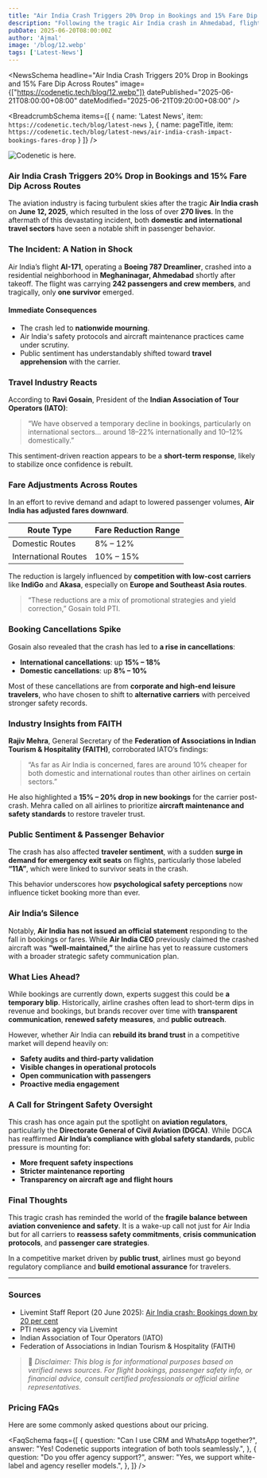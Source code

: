 ```yaml
---
title: "Air India Crash Triggers 20% Drop in Bookings and 15% Fare Dip Across Routes"
description: "Following the tragic Air India crash in Ahmedabad, flight bookings have dropped by up to 20% and fares by 15% across both domestic and international routes. Industry experts weigh in on the impact and forecast ahead."
pubDate: 2025-06-20T08:00:00Z
author: 'Ajmal'
image: '/blog/12.webp'
tags: ['Latest-News']
---
```




<NewsSchema
  headline="Air India Crash Triggers 20% Drop in Bookings and 15% Fare Dip Across Routes"
  image={["https://codenetic.tech/blog/12.webp"]}
  datePublished="2025-06-21T08:00:00+08:00"
  dateModified="2025-06-21T09:20:00+08:00"
/>

<BreadcrumbSchema
  items={[
    { name: 'Latest News', item: `https://codenetic.tech/blog/latest-news` },
    { name: pageTitle, item: `https://codenetic.tech/blog/latest-news/air-india-crash-impact-bookings-fares-drop` }
  ]}
/>

![Codenetic is here.](/blog/12.webp)


### Air India Crash Triggers 20% Drop in Bookings and 15% Fare Dip Across Routes

The aviation industry is facing turbulent skies after the tragic **Air India crash** on **June 12, 2025**, which resulted in the loss of over **270 lives**. In the aftermath of this devastating incident, both **domestic and international travel sectors** have seen a notable shift in passenger behavior.

### The Incident: A Nation in Shock

Air India’s flight **AI-171**, operating a **Boeing 787 Dreamliner**, crashed into a residential neighborhood in **Meghaninagar, Ahmedabad** shortly after takeoff. The flight was carrying **242 passengers and crew members**, and tragically, only **one survivor** emerged.

#### Immediate Consequences

- The crash led to **nationwide mourning**.
- Air India's safety protocols and aircraft maintenance practices came under scrutiny.
- Public sentiment has understandably shifted toward **travel apprehension** with the carrier.

### Travel Industry Reacts

According to **Ravi Gosain**, President of the **Indian Association of Tour Operators (IATO)**:

> “We have observed a temporary decline in bookings, particularly on international sectors… around 18–22% internationally and 10–12% domestically.”

This sentiment-driven reaction appears to be a **short-term response**, likely to stabilize once confidence is rebuilt.

### Fare Adjustments Across Routes

In an effort to revive demand and adapt to lowered passenger volumes, **Air India has adjusted fares downward**.

<div class="overflow-x-auto my-6">
  <table class="min-w-full border-separate border-spacing-y-2 text-sm text-left">
    <thead>
      <tr class="bg-zinc-100 dark:bg-zinc-800 text-zinc-700 dark:text-zinc-300">
        <th class="px-5 py-3 rounded-l-xl">Route Type</th>
        <th class="px-5 py-3 rounded-r-xl">Fare Reduction Range</th>
      </tr>
    </thead>
    <tbody>
      <tr class="bg-white dark:bg-zinc-900 text-zinc-800 dark:text-zinc-100 shadow-sm hover:shadow-md transition rounded-xl">
        <td class="px-5 py-3 rounded-l-xl">Domestic Routes</td>
        <td class="px-5 py-3 rounded-r-xl">8% – 12%</td>
      </tr>
      <tr class="bg-white dark:bg-zinc-900 text-zinc-800 dark:text-zinc-100 shadow-sm hover:shadow-md transition rounded-xl">
        <td class="px-5 py-3 rounded-l-xl">International Routes</td>
        <td class="px-5 py-3 rounded-r-xl">10% – 15%</td>
      </tr>
    </tbody>
  </table>
</div>




The reduction is largely influenced by **competition with low-cost carriers** like **IndiGo** and **Akasa**, especially on **Europe and Southeast Asia routes**.

> “These reductions are a mix of promotional strategies and yield correction,” Gosain told PTI.

### Booking Cancellations Spike

Gosain also revealed that the crash has led to **a rise in cancellations**:

- **International cancellations**: up **15% – 18%**
- **Domestic cancellations**: up **8% – 10%**

Most of these cancellations are from **corporate and high-end leisure travelers**, who have chosen to shift to **alternative carriers** with perceived stronger safety records.

### Industry Insights from FAITH

**Rajiv Mehra**, General Secretary of the **Federation of Associations in Indian Tourism & Hospitality (FAITH)**, corroborated IATO’s findings:

> “As far as Air India is concerned, fares are around 10% cheaper for both domestic and international routes than other airlines on certain sectors.”

He also highlighted a **15% – 20% drop in new bookings** for the carrier post-crash. Mehra called on all airlines to prioritize **aircraft maintenance and safety standards** to restore traveler trust.

### Public Sentiment & Passenger Behavior

The crash has also affected **traveler sentiment**, with a sudden **surge in demand for emergency exit seats** on flights, particularly those labeled **“11A”**, which were linked to survivor seats in the crash.

This behavior underscores how **psychological safety perceptions** now influence ticket booking more than ever.

### Air India’s Silence

Notably, **Air India has not issued an official statement** responding to the fall in bookings or fares. While **Air India CEO** previously claimed the crashed aircraft was **“well-maintained,”** the airline has yet to reassure customers with a broader strategic safety communication plan.

### What Lies Ahead?

While bookings are currently down, experts suggest this could be **a temporary blip**. Historically, airline crashes often lead to short-term dips in revenue and bookings, but brands recover over time with **transparent communication**, **renewed safety measures**, and **public outreach**.

However, whether Air India can **rebuild its brand trust** in a competitive market will depend heavily on:

- **Safety audits and third-party validation**
- **Visible changes in operational protocols**
- **Open communication with passengers**
- **Proactive media engagement**

### A Call for Stringent Safety Oversight

This crash has once again put the spotlight on **aviation regulators**, particularly the **Directorate General of Civil Aviation (DGCA)**. While DGCA has reaffirmed **Air India’s compliance with global safety standards**, public pressure is mounting for:

- **More frequent safety inspections**
- **Stricter maintenance reporting**
- **Transparency on aircraft age and flight hours**

### Final Thoughts

This tragic crash has reminded the world of the **fragile balance between aviation convenience and safety**. It is a wake-up call not just for Air India but for all carriers to **reassess safety commitments**, **crisis communication protocols**, and **passenger care strategies**.

In a competitive market driven by **public trust**, airlines must go beyond regulatory compliance and **build emotional assurance** for travelers.

---
### Sources

- Livemint Staff Report (20 June 2025): [Air India crash: Bookings down by 20 per cent](https://www.livemint.com)
- PTI news agency via Livemint
- Indian Association of Tour Operators (IATO)
- Federation of Associations in Indian Tourism & Hospitality (FAITH)



> 📌 *Disclaimer: This blog is for informational purposes based on verified news sources. For flight bookings, passenger safety info, or financial advice, consult certified professionals or official airline representatives.*

### Pricing FAQs

Here are some commonly asked questions about our pricing.


<FaqSchema
  faqs={[
    {
      question: "Can I use CRM and WhatsApp together?",
      answer: "Yes! Codenetic supports integration of both tools seamlessly.",
    },
    {
      question: "Do you offer agency support?",
      answer: "Yes, we support white-label and agency reseller models.",
    },
  ]}
/>
